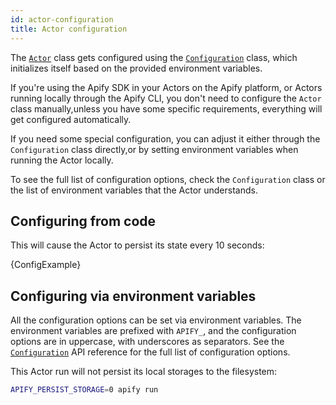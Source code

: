 ```yaml
---
id: actor-configuration
title: Actor configuration
---
```




The [`Actor`](../../reference/class/Actor) class gets configured using the [`Configuration`](../../reference/class/Configuration) class, which initializes itself based on the provided environment variables.

If you're using the Apify SDK in your Actors on the Apify platform, or Actors running locally through the Apify CLI, you don't need to configure the `Actor` class manually,unless you have some specific requirements, everything will get configured automatically.

If you need some special configuration, you can adjust it either through the `Configuration` class directly,or by setting environment variables when running the Actor locally.

To see the full list of configuration options, check the `Configuration` class or the list of environment variables that the Actor understands.

## Configuring from code

This will cause the Actor to persist its state every 10 seconds:

<CodeBlock className="language-python">
    {ConfigExample}
</CodeBlock>

## Configuring via environment variables

All the configuration options can be set via environment variables. The environment variables are prefixed with `APIFY_`, and the configuration options are in uppercase, with underscores as separators. See the [`Configuration`](../../reference/class/Configuration) API reference for the full list of configuration options.

This Actor run will not persist its local storages to the filesystem:

```bash
APIFY_PERSIST_STORAGE=0 apify run
```
